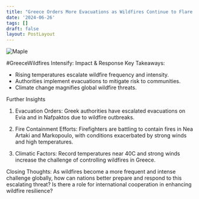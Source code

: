 ```yaml
---
title: "Greece Orders More Evacuations as Wildfires Continue to Flare . "
date: '2024-06-26'
tags: []
draft: false
layout: PostLayout
---
```


<div className="flex justify-center">
<div className="my-1 w-full px-2 xl:my-1 xl:w-1/2 xl:px-2">
    <img src="https://willpolesa.pythonanywhere.com/static/podcast_thumbnails/thumbnail_recI9PbJDGXQjoxaY.jpg" alt="Maple" className="mx-auto h-58 w-auto" />
</div>
</div>

#GreeceWildfires Intensify: Impact & Response
Key Takeaways:
- Rising temperatures escalate wildfire frequency and intensity.
- Authorities implement evacuations to mitigate risk to communities.
- Climate change magnifies global wildfire threats.

Further Insights
1. Evacuation Orders:
Greek authorities have escalated evacuations on Evia and in Nafpaktos due to wildfire outbreaks.

2. Fire Containment Efforts:
Firefighters are battling to contain fires in Nea Artaki and Markopoulo, with conditions exacerbated by strong winds and high temperatures.

3. Climatic Factors:
Record temperatures near 40C and strong winds increase the challenge of controlling wildfires in Greece.

Closing Thoughts:
As wildfires become a more frequent and intense challenge globally, how can nations better prepare and respond to this escalating threat? Is there a role for international cooperation in enhancing wildfire resilience?
